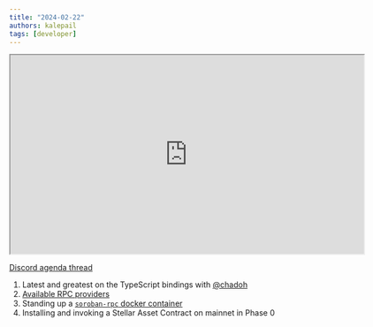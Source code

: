 ```yaml
---
title: "2024-02-22"
authors: kalepail
tags: [developer]
---
```


<iframe
  src="https://drive.google.com/file/d/1ZZm1eLe6L0ZRtpTxF77RfrLkW9ThAWh4/preview"
  width="640"
  height="360"
  allow="autoplay"
></iframe>

[Discord agenda thread](https://discord.com/channels/897514728459468821/1209582245824823337)

1. Latest and greatest on the TypeScript bindings with [@chadoh](https://github.com/chadoh)
2. [Available RPC providers](/docs/data/rpc/rpc-providers)
3. Standing up a [`soroban-rpc` docker container](/docs/data/rpc/admin-guide#docker-image)
4. Installing and invoking a Stellar Asset Contract on mainnet in Phase 0
